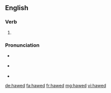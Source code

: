 ==English==

===Verb===
{{head|en|verb form}}

# {{en-past of|haw}}

===Pronunciation===
* {{a|RP|UK}} {{IPA|/hɔːd/|lang=en}}
* {{a|GA|US}} {{IPA|/hɔːd/|lang=en}}
* {{rhymes|ɔːd|lang=en}}

[[de:hawed]]
[[fa:hawed]]
[[fr:hawed]]
[[mg:hawed]]
[[vi:hawed]]